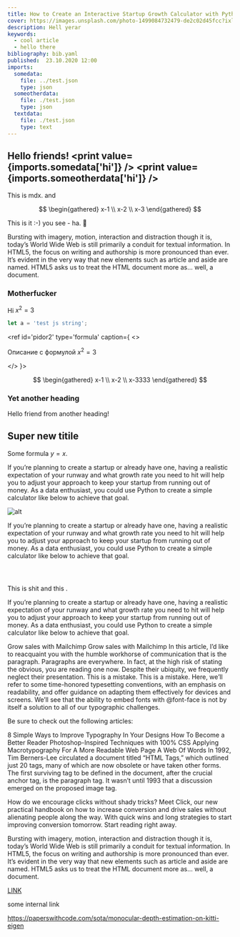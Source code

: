 ```yaml
---
title: How to Create an Interactive Startup Growth Calculator with Python
cover: https://images.unsplash.com/photo-1499084732479-de2c02d45fcc?ixlib=rb-1.2.1&ixid=eyJhcHBfaWQiOjEyMDd9&w=1000&q=80
description: Hell yerar
keywords:
  - cool article
  - hello there
bibliography: bib.yaml
published:  23.10.2020 12:00
imports:
  somedata:
    file: ../test.json
    type: json
  someotherdata:
    file: ./test.json
    type: json
  textdata:
    file: ./test.json
    type: text
---
```


<toc />

## Hello friends! <print value={imports.somedata['hi']} />  <print value={imports.someotherdata['hi']} />

This is mdx. and <print value={description} />

<ref id='pidor' type='formula' caption='Хорошая формула'>

$$
\begin{gathered}
x-1 \\
x-2 \\
x-3
\end{gathered}
$$

</ref>

This is it  :-) you see - ha. :dog: <ref id='pidor2' type='formula' />

Bursting with imagery, motion, interaction and distraction though it is, today’s World Wide Web is still primarily a conduit for textual information. In HTML5, the focus on writing and authorship is more pronounced than ever. It’s evident in the very way that new elements such as article and aside are named. HTML5 asks us to treat the HTML document more as… well, a document.

### Motherfucker

Hi $x^2=3$

<ref caption='Hello'>

```js
let a = 'test js string';
```

</ref>

<ref id='pidor2' type='formula' caption={
<>

Описание с формулой $x^2=3$

</>
}>

$$
\begin{gathered}
x-1 \\
x-2 \\
x-3333
\end{gathered}
$$

</ref>

### Yet another heading

Hello friend from another heading!

## Super new titile

Some formula $y=x$.

<ref id='pic1' type='image'>
<plot
        data={[
          {
            x: [1, 2, 3],
            y: [2, 6, 3],
            type: 'scatter',
            mode: 'lines+markers',
            marker: {color: 'red'},
          },
          {type: 'bar', x: [1, 2, 3], y: [2, 5, 3]},
        ]}
        layout={ {width: 320, height: 240, title: 'A Fancy Plot'} }
      />
</ref>

If you’re planning to create a startup or already have one, having a realistic expectation of your runway and what growth rate you need to hit will help you to adjust your approach to keep your startup from running out of money. As a data enthusiast, you could use Python to create a simple calculator like below to achieve that goal.

![alt](../yaktocat.png)

If you’re planning to create a startup or already have one, having a realistic expectation of your runway and what growth rate you need to hit will help you to adjust your approach to keep your startup from running out of money. As a data enthusiast, you could use Python to create a simple calculator like below to achieve that goal.

<code className='hljs language-json'>
  <print value={imports.textdata} />
</code>

This is shit <bibref id='super' /> and this <bibref id='super2' />.

If you’re planning to create a startup or already have one, having a realistic expectation of your runway and what growth rate you need to hit will help you to adjust your approach to keep your startup from running out of money. As a data enthusiast, you could use Python to create a simple calculator like below to achieve that goal.

Grow sales with Mailchimp
Grow sales with Mailchimp
In this article, I’d like to reacquaint you with the humble workhorse of communication that is the paragraph. Paragraphs are everywhere. In fact, at the high risk of stating the obvious, you are reading one now. Despite their ubiquity, we frequently neglect their presentation. This is a mistake.
This is a mistake. Here, we’ll refer to some time-honored typesetting conventions, with an emphasis on readability, and offer guidance on adapting them effectively for devices and screens. We’ll see that the ability to embed fonts with @font-face is not by itself a solution to all of our typographic challenges.

Be sure to check out the following articles:

8 Simple Ways to Improve Typography In Your Designs
How To Become a Better Reader
Photoshop-Inspired Techniques with 100% CSS
Applying Macrotypography For A More Readable Web Page
A Web Of Words
In 1992, Tim Berners-Lee circulated a document titled “HTML Tags,” which outlined just 20 tags, many of which are now obsolete or have taken other forms. The first surviving tag to be defined in the document, after the crucial anchor tag, is the paragraph tag. It wasn’t until 1993 that a discussion emerged on the proposed image tag.

How do we encourage clicks without shady tricks? Meet Click, our new practical handbook on how to increase conversion and drive sales without alienating people along the way. With quick wins and long strategies to start improving conversion tomorrow. Start reading right away.

Bursting with imagery, motion, interaction and distraction though it is, today’s World Wide Web is still primarily a conduit for textual information. In HTML5, the focus on writing and authorship is more pronounced than ever. It’s evident in the very way that new elements such as article and aside are named. HTML5 asks us to treat the HTML document more as… well, a document.

[LINK](./bitch.mdx)

<link href='./bitch.mdx'>some internal link</link>

https://paperswithcode.com/sota/monocular-depth-estimation-on-kitti-eigen

<bibliography />
